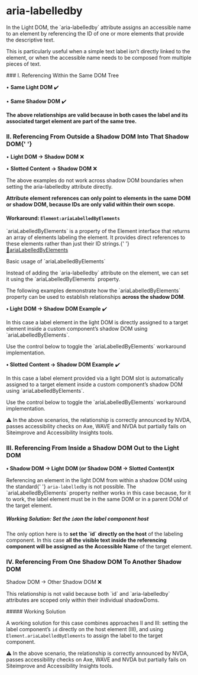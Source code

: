 
<Meta of={CCR} />

# aria-labelledby

<div className="lead">
  In the Light DOM, the `aria-labelledby` attribute assigns an accessible name to an element by
  referencing the ID of one or more elements that provide the descriptive text.
</div>
<p>
  This is particularly useful when a simple text label isn’t directly linked to the element, or when
  the accessible name needs to be composed from multiple pieces of text.
</p>
### I. Referencing Within the Same DOM Tree

<Canvas of={CCR.ExampleHTML} sourceState="hide" />

• <b>Same Light DOM</b> ✔️

<Source language="html" dark code={DefaultExample}></Source>

• <b>Same Shadow DOM</b> ✔️

<Source language="html" dark code={DefaultExample2}></Source>
<p>
  <b>
    The above relationships are valid because in both cases the label and its associated target
    element are part of the same tree.
  </b>
</p>

### II. Referencing From Outside a Shadow DOM Into That Shadow DOM{' '}

• <b>Light DOM → Shadow DOM</b> ❌

<Source language="html" dark code={NonWorkingExampleIIa}></Source>

• <b>Slotted Content → Shadow DOM</b> ❌

<Source language="html" dark code={NonWorkingExampleIIb}></Source>

<p>
  The above examples do not work across shadow DOM boundaries when setting the aria-labelledby
  attribute directly.
</p>
<p>
  <b>
    Attribute element references can only point to elements in the same DOM or shadow DOM, because
    IDs are only valid within their own scope.
  </b>
</p>

#### Workaround: `Element:ariaLabelledByElements`

<p>
  `ariaLabelledByElements` is a property of the Element interface that returns an array of elements
  labeling the element. It provides direct references to these elements rather than just their ID
  strings.{' '}
  <a
    target="blank"
    href="https://developer.mozilla.org/en-US/docs/Web/API/Element/ariaLabelledByElements"
  >
    🔗ariaLabelledByElements
  </a>
</p>

<div className="lead">Basic usage of `ariaLabelledByElements` </div>
<Source language="html" dark code={ArialabelledbyElementsPropertyHTML}></Source>
<p>
  Instead of adding the `aria-labelledby` attribute on the element, we can set it using the
  `ariaLabelledByElements` property.
</p>
<Source language="js" dark code={ArialabelledbyElementsProperty}></Source>
<p>
  The following examples demonstrate how the `ariaLabelledByElements` property can be used to
  establish relationships <b>across the shadow DOM</b>.
</p>

<p>
  <b>• Light DOM → Shadow DOM Example</b> ✔️
</p>
<p>
  In this case a label element in the light DOM is directly assigned to a target element inside a custom
  component’s shadow DOM using `ariaLabelledByElements`.
</p>

<Source language="html" dark code={WorkingExampleIIa}></Source>
<p>Use the control below to toggle the `ariaLabelledByElements` workaround implementation.</p>
<Canvas of={CCR.Example2} sourceState="hide" />
<div className="hide-col-default">
  <Controls of={CCR.Example2} />
</div>

<p>
  <b>• Slotted Content → Shadow DOM Example</b> ✔️
</p>
<p>
  In this case a label element provided via a light DOM slot is automatically assigned to a target
  element inside a custom component’s shadow DOM using `ariaLabelledByElements`.
</p>
<Source language="html" dark code={WorkingExampleIIb}></Source>
<p>Use the control below to toggle the `ariaLabelledByElements` workaround implementation.</p>
<Canvas of={CCR.Example3} sourceState="hide<p>" />
<div className="hide-col-default">
  <Controls of={CCR.Example3} />
</div>

⚠️ In the above scenarios, the relationship is correctly announced by NVDA, passes accessibility checks on Axe, WAVE and NVDA but partially fails on Siteimprove and Accessibility Insights tools.

### III. Referencing From Inside a Shadow DOM Out to the Light DOM

<p>
  <b>• Shadow DOM → Light DOM (or Shadow DOM → Slotted Content)</b>❌
</p>

<p>
  Referencing an element in the light DOM from within a shadow DOM using the standard{' '}
  <code>aria-labelledby</code> is not possible. The `ariaLabelledByElements` property neither works
  in this case because, for it to work, the label element must be in the same DOM or in a parent DOM
  of the target element.
</p>
<Source language="html" dark code={NonWorkingExampleIII}></Source>

##### Working Solution: Set the `id`on the label component host

<p>
  The only option here is to <b>set the `id` directly on the host</b> of the labeling component. In
  this case <b>all the visible text inside the referencing component will be assigned as the Accessible Name</b> of the target element.
</p>
<Source language="html" dark code={WorkingExampleIII}></Source>
<Canvas of={CCR.Example4} sourceState="hide" />

### IV. Referencing From One Shadow DOM To Another Shadow DOM

Shadow DOM → Other Shadow DOM ❌

<Source language="html" dark code={NonWorkingExampleIV}></Source>
<p> This relationship is not valid because both `id` and `aria-labelledby` attributes are scoped only within their individual shadowDoms.</p>
##### Working Solution

A working solution for this case combines approaches II and III: setting the label component’s `id` directly on the host element (III), and using `Element.ariaLabelledByElements` to assign the label to the target component.

<Source language="html" dark code={WorkingExampleIV}></Source>
<Canvas of={CCR.Example5} sourceState="shown" />

⚠️ In the above scenario, the relationship is correctly announced by NVDA, passes accessibility checks on Axe, WAVE and NVDA but partially fails on Siteimprove and Accessibility Insights tools.
